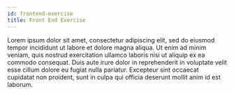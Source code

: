 ```yaml
---
id: frontend-exercise
title: Front End Exercise
---
```


Lorem ipsum dolor sit amet, consectetur adipiscing elit, sed do eiusmod tempor incididunt ut labore et dolore magna aliqua. 
Ut enim ad minim veniam, quis nostrud exercitation ullamco laboris nisi ut aliquip ex ea commodo consequat. Duis aute irure 
dolor in reprehenderit in voluptate velit esse cillum dolore eu fugiat nulla pariatur. Excepteur sint occaecat cupidatat non 
proident, sunt in culpa qui officia deserunt mollit anim id est laborum.

